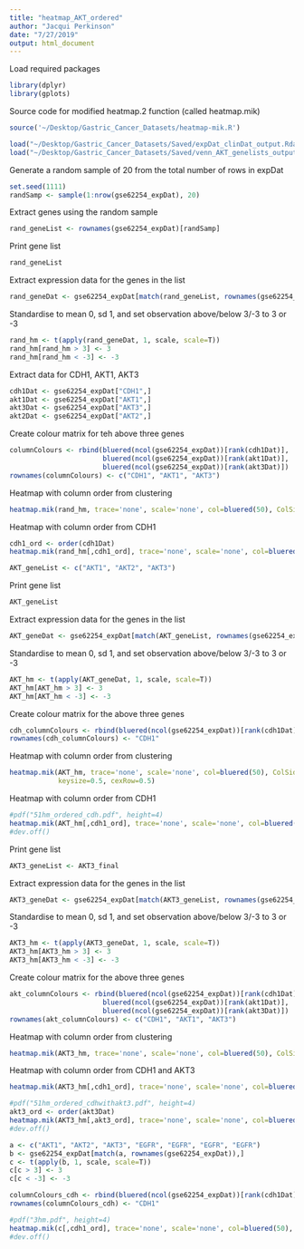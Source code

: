 ```yaml
---
title: "heatmap_AKT_ordered"
author: "Jacqui Perkinson"
date: "7/27/2019"
output: html_document
---
```


Load required packages

```r
library(dplyr)
library(gplots)
```

Source code for modified heatmap.2 function (called heatmap.mik)

```r
source('~/Desktop/Gastric_Cancer_Datasets/heatmap-mik.R')
```

```r
load("~/Desktop/Gastric_Cancer_Datasets/Saved/expDat_clinDat_output.Rdata")
load("~/Desktop/Gastric_Cancer_Datasets/Saved/venn_AKT_genelists_output.Rdata")
```

Generate a random sample of 20 from the total number of rows in expDat

```r
set.seed(1111)
randSamp <- sample(1:nrow(gse62254_expDat), 20)
```

Extract genes using the random sample

```r
rand_geneList <- rownames(gse62254_expDat)[randSamp]
```

Print gene list

```r
rand_geneList
```

Extract expression data for the genes in the list

```r
rand_geneDat <- gse62254_expDat[match(rand_geneList, rownames(gse62254_expDat)),]
```

Standardise to mean 0, sd 1, and set observation above/below 3/-3 to 3 or -3

```r
rand_hm <- t(apply(rand_geneDat, 1, scale, scale=T))
rand_hm[rand_hm > 3] <- 3
rand_hm[rand_hm < -3] <- -3
```

Extract data for CDH1, AKT1, AKT3

```r
cdh1Dat <- gse62254_expDat["CDH1",]
akt1Dat <- gse62254_expDat["AKT1",]
akt3Dat <- gse62254_expDat["AKT3",]
akt2Dat <- gse62254_expDat["AKT2",]
```

Create colour matrix for teh above three genes

```r
columnColours <- rbind(bluered(ncol(gse62254_expDat))[rank(cdh1Dat)],
                       bluered(ncol(gse62254_expDat))[rank(akt1Dat)],
                       bluered(ncol(gse62254_expDat))[rank(akt3Dat)])
rownames(columnColours) <- c("CDH1", "AKT1", "AKT3")
```

Heatmap with column order from clustering

```r
heatmap.mik(rand_hm, trace='none', scale='none', col=bluered(50), ColSideColors = columnColours)
```

Heatmap with column order from CDH1

```r
cdh1_ord <- order(cdh1Dat)
heatmap.mik(rand_hm[,cdh1_ord], trace='none', scale='none', col=bluered(50), ColSideColors = columnColours[,cdh1_ord], Colv=FALSE)
```




```r
AKT_geneList <- c("AKT1", "AKT2", "AKT3")
```

Print gene list

```r
AKT_geneList
```

Extract expression data for the genes in the list

```r
AKT_geneDat <- gse62254_expDat[match(AKT_geneList, rownames(gse62254_expDat)),]
```

Standardise to mean 0, sd 1, and set observation above/below 3/-3 to 3 or -3

```r
AKT_hm <- t(apply(AKT_geneDat, 1, scale, scale=T))
AKT_hm[AKT_hm > 3] <- 3
AKT_hm[AKT_hm < -3] <- -3
```

Create colour matrix for the above three genes

```r
cdh_columnColours <- rbind(bluered(ncol(gse62254_expDat))[rank(cdh1Dat)])
rownames(cdh_columnColours) <- "CDH1"
```

Heatmap with column order from clustering

```r
heatmap.mik(AKT_hm, trace='none', scale='none', col=bluered(50), ColSideColors = cdh_columnColours,
            keysize=0.5, cexRow=0.5)
```

Heatmap with column order from CDH1

```r
#pdf("51hm_ordered_cdh.pdf", height=4)
heatmap.mik(AKT_hm[,cdh1_ord], trace='none', scale='none', col=bluered(50), ColSideColors = cdh_columnColours[,cdh1_ord], Colv=FALSE)
#dev.off()
```










Print gene list

```r
AKT3_geneList <- AKT3_final
```

Extract expression data for the genes in the list

```r
AKT3_geneDat <- gse62254_expDat[match(AKT3_geneList, rownames(gse62254_expDat)),]
```

Standardise to mean 0, sd 1, and set observation above/below 3/-3 to 3 or -3

```r
AKT3_hm <- t(apply(AKT3_geneDat, 1, scale, scale=T))
AKT3_hm[AKT3_hm > 3] <- 3
AKT3_hm[AKT3_hm < -3] <- -3
```

Create colour matrix for the above three genes

```r
akt_columnColours <- rbind(bluered(ncol(gse62254_expDat))[rank(cdh1Dat)],
                       bluered(ncol(gse62254_expDat))[rank(akt1Dat)],
                       bluered(ncol(gse62254_expDat))[rank(akt3Dat)])
rownames(akt_columnColours) <- c("CDH1", "AKT1", "AKT3")
```

Heatmap with column order from clustering

```r
heatmap.mik(AKT3_hm, trace='none', scale='none', col=bluered(50), ColSideColors = akt_columnColours)
```

Heatmap with column order from CDH1 and AKT3

```r
heatmap.mik(AKT3_hm[,cdh1_ord], trace='none', scale='none', col=bluered(50), ColSideColors = akt_columnColours[,cdh1_ord], Colv=FALSE)
```

```r
#pdf("51hm_ordered_cdhwithakt3.pdf", height=4)
akt3_ord <- order(akt3Dat)
heatmap.mik(AKT3_hm[,akt3_ord], trace='none', scale='none', col=bluered(50), ColSideColors = akt_columnColours[,akt3_ord], Colv=FALSE)
#dev.off()
```

```r
a <- c("AKT1", "AKT2", "AKT3", "EGFR", "EGFR", "EGFR", "EGFR")
b <- gse62254_expDat[match(a, rownames(gse62254_expDat)),]
c <- t(apply(b, 1, scale, scale=T))
c[c > 3] <- 3
c[c < -3] <- -3

columnColours_cdh <- rbind(bluered(ncol(gse62254_expDat))[rank(cdh1Dat)])
rownames(columnColours_cdh) <- "CDH1"

#pdf("3hm.pdf", height=4)
heatmap.mik(c[,cdh1_ord], trace='none', scale='none', col=bluered(50), ColSideColors = columnColours_cdh[,cdh1_ord], Colv=FALSE)
#dev.off()
```





